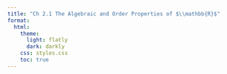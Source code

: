 ```yaml
---
title: "Ch 2.1 The Algebraic and Order Properties of $\\mathbb{R}$"
format:
  html:
    theme:
      light: flatly
      dark: darkly
    css: styles.css
    toc: true
---
```


